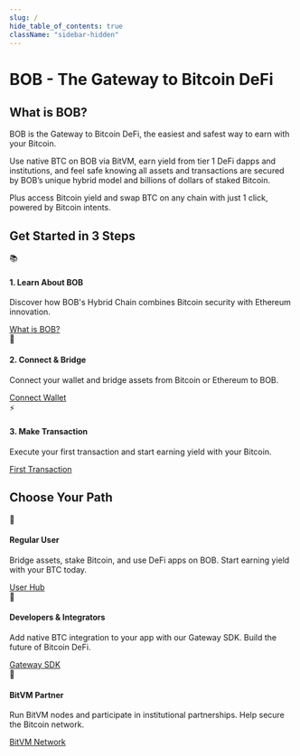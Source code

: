```yaml
---
slug: /
hide_table_of_contents: true
className: "sidebar-hidden"
---
```


# BOB - The Gateway to Bitcoin DeFi

## What is BOB?

BOB is the Gateway to Bitcoin DeFi, the easiest and safest way to earn with your Bitcoin.

Use native BTC on BOB via BitVM, earn yield from tier 1 DeFi dapps and institutions, and feel safe knowing all assets and transactions are secured by BOB’s unique hybrid model and billions of dollars of staked Bitcoin.

Plus access Bitcoin yield and swap BTC on any chain with just 1 click, powered by Bitcoin intents.

## Get Started in 3 Steps

<div className="row">
  <div className="col col--4">
    <div className={`${styles.card} ${styles.cardHover}`}>
      <div className="card__header">
        <div style={{fontSize: '2.5rem', marginBottom: '0.5rem'}}>📚</div>
        <h4>1. Learn About BOB</h4>
      </div>
      <div className="card__body">
        <p>Discover how BOB's Hybrid Chain combines Bitcoin security with Ethereum innovation.</p>
        <a className="button button--lg button--primary button--block" href="/docs/quick-start/what-is-bob">
          What is BOB?
        </a>
      </div>
    </div>
  </div>
  <div className="col col--4">
    <div className={`${styles.card} ${styles.cardHover}`}>
      <div className="card__header">
        <div style={{fontSize: '2.5rem', marginBottom: '0.5rem'}}>🔗</div>
        <h4>2. Connect & Bridge</h4>
      </div>
      <div className="card__body">
        <p>Connect your wallet and bridge assets from Bitcoin or Ethereum to BOB.</p>
        <a className="button button--lg button--primary button--block" href="/docs/quick-start/connect-wallet">
          Connect Wallet
        </a>
      </div>
    </div>
  </div>
  <div className="col col--4">
    <div className={`${styles.card} ${styles.cardHover}`}>
      <div className="card__header">
        <div style={{fontSize: '2.5rem', marginBottom: '0.5rem'}}>⚡</div>
        <h4>3. Make Transaction</h4>
      </div>
      <div className="card__body">
        <p>Execute your first transaction and start earning yield with your Bitcoin.</p>
        <a className="button button--lg button--primary button--block" href="/docs/quick-start/first-transaction">
          First Transaction
        </a>
      </div>
    </div>
  </div>
</div>

## Choose Your Path

<div className="row">
  <div className="col col--4">
    <div className={`${styles.card} ${styles.cardHover}`}>
      <div className="card__header">
        <div style={{fontSize: '2.5rem', marginBottom: '0.5rem'}}>👤</div>
        <h4>Regular User</h4>
      </div>
      <div className="card__body">
        <p>Bridge assets, stake Bitcoin, and use DeFi apps on BOB. Start earning yield with your BTC today.</p>
        <a className="button button--lg button--secondary button--block" href="/docs/user-hub/">
          User Hub
        </a>
      </div>
    </div>
  </div>
  <div className="col col--4">
    <div className={`${styles.card} ${styles.cardHover}`}>
      <div className="card__header">
        <div style={{fontSize: '2.5rem', marginBottom: '0.5rem'}}>🔧</div>
        <h4>Developers & Integrators</h4>
      </div>
      <div className="card__body">
        <p>Add native BTC integration to your app with our Gateway SDK. Build the future of Bitcoin DeFi.</p>
        <a className="button button--lg button--secondary button--block" href="/docs/gateway/">
          Gateway SDK
        </a>
      </div>
    </div>
  </div>
  <div className="col col--4">
    <div className={`${styles.card} ${styles.cardHover}`}>
      <div className="card__header">
        <div style={{fontSize: '2.5rem', marginBottom: '0.5rem'}}>🔐</div>
        <h4>BitVM Partner</h4>
      </div>
      <div className="card__body">
        <p>Run BitVM nodes and participate in institutional partnerships. Help secure the Bitcoin network.</p>
        <a className="button button--lg button--secondary button--block" href="/docs/bitvm/">
          BitVM Network
        </a>
      </div>
    </div>
  </div>
</div> 